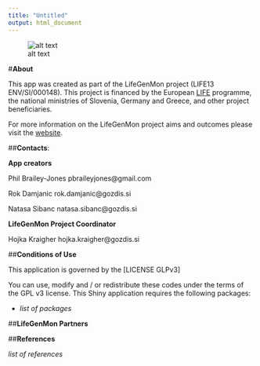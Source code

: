---
title: "Untitled"
output: html_document
---


![alt text](lifegenmon.png)

#**About**

This app was created as part of the LifeGenMon project (LIFE13 ENV/SI/000148). This project is financed by the European [LIFE](https://ec.europa.eu/easme/en/life) programme, the national ministries of Slovenia, Germany and Greece, and other project beneficiaries.

For more information on the LifeGenMon project aims and outcomes please visit the [website](http://www.lifegenmon.si/).

##**Contacts**:

**App creators** 

Phil Brailey-Jones pbraileyjones@gmail.com

Rok Damjanic rok.damjanic@gozdis.si

Natasa Sibanc natasa.sibanc@gozdis.si

**LifeGenMon Project Coordinator**

Hojka Kraigher hojka.kraigher@gozdis.si 

##**Conditions of Use**

This application is governed by the [LICENSE GLPv3]

You can use, modify and / or redistribute these codes under the terms of the GPL v3 license. This Shiny application requires the following packages:

- *list of packages*

##**LifeGenMon Partners**


##**References**

*list  of references*